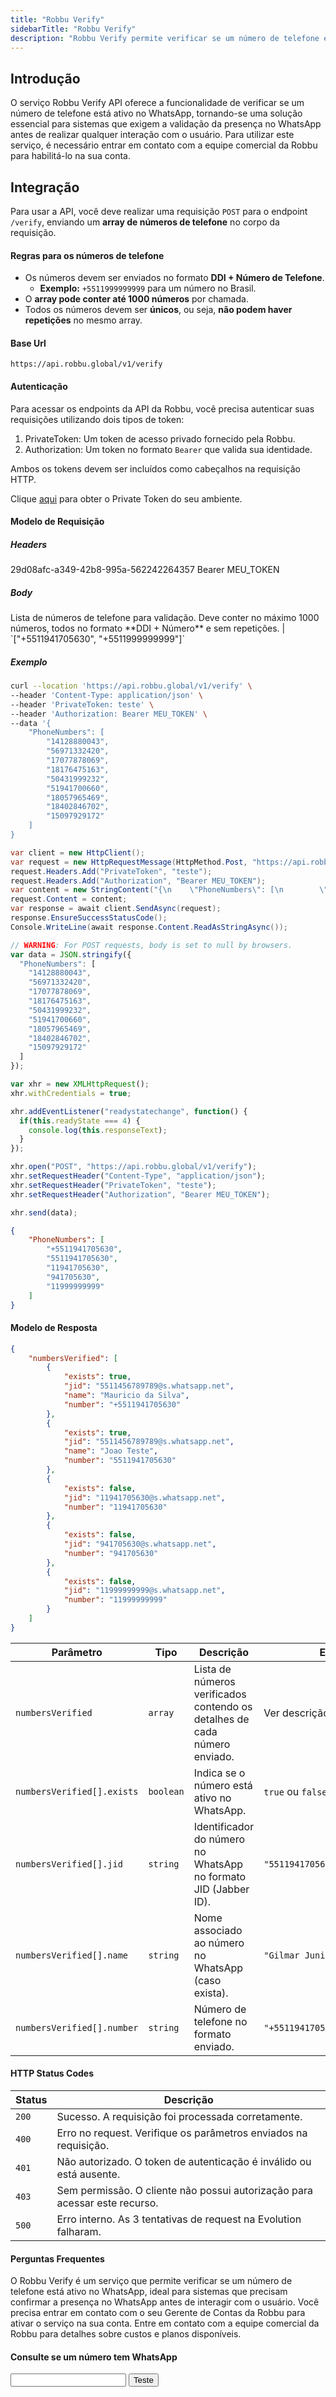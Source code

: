 ```yaml
---
title: "Robbu Verify"
sidebarTitle: "Robbu Verify"
description: "Robbu Verify permite verificar se um número de telefone está ativo no WhatsApp. Este serviço é ideal para integrar em sistemas que precisam confirmar a presença no WhatsApp antes de interagir com um usuário."
---
```


## Introdução
O serviço Robbu Verify API oferece a funcionalidade de verificar se um número de telefone está ativo no WhatsApp, tornando-se uma solução essencial para sistemas que exigem a validação da presença no WhatsApp antes de realizar qualquer interação com o usuário. Para utilizar este serviço, é necessário entrar em contato com a equipe comercial da Robbu para habilitá-lo na sua conta.

## Integração

Para usar a API, você deve realizar uma requisição `POST` para o endpoint `/verify`, enviando um **array de números de telefone** no corpo da requisição.

#### Regras para os números de telefone

- Os números devem ser enviados no formato **DDI + Número de Telefone**.  
  - **Exemplo:** `+5511999999999` para um número no Brasil.
- O **array pode conter até 1000 números** por chamada.
- Todos os números devem ser **únicos**, ou seja, **não podem haver repetições** no mesmo array.

####  Base Url
```
https://api.robbu.global/v1/verify
```
####  Autenticação
Para acessar os endpoints da API da Robbu, você precisa autenticar suas requisições utilizando dois tipos de token:

1. PrivateToken: Um token de acesso privado fornecido pela Robbu.
2. Authorization: Um token no formato `Bearer` que valida sua identidade.

Ambos os tokens devem ser incluídos como cabeçalhos na requisição HTTP.

<Tip>Clique <a href="https://inveniocenter.robbu.global/painel/configuracoes/conta" target="_blank">aqui</a> para obter o Private Token do seu ambiente.</Tip>

####  Modelo de Requisição

#####  Headers

<ParamField header="PrivateToken" type="string" placeholder="Teste" required="true">
29d08afc-a349-42b8-995a-562242264357
</ParamField>

<ParamField header="Authentication" type="string" placeholder="Bearer" required="true">
Bearer MEU_TOKEN
</ParamField>

#####  Body

<ParamField body="PhoneNumbers" type="array" required>
  Lista de números de telefone para validação. Deve conter no máximo 1000 números, todos no formato **DDI + Número** e sem repetições. | `["+5511941705630", "+5511999999999"]`
</ParamField>

#####  Exemplo

<CodeGroup>

```bash Curl
curl --location 'https://api.robbu.global/v1/verify' \
--header 'Content-Type: application/json' \
--header 'PrivateToken: teste' \
--header 'Authorization: Bearer MEU_TOKEN' \
--data '{
    "PhoneNumbers": [
        "14128880043",
        "56971332420",
        "17077878069",
        "18176475163",
        "50431999232",
        "51941700660",
        "18057965469",
        "18402846702",
        "15097929172"
    ]
}
```

```csharp C# HttpClient
var client = new HttpClient();
var request = new HttpRequestMessage(HttpMethod.Post, "https://api.robbu.global/v1/verify");
request.Headers.Add("PrivateToken", "teste");
request.Headers.Add("Authorization", "Bearer MEU_TOKEN");
var content = new StringContent("{\n    \"PhoneNumbers\": [\n        \"14128880043\",\n        \"56971332420\",\n        \"17077878069\",\n        \"18176475163\",\n        \"50431999232\",\n        \"51941700660\",\n        \"18057965469\",\n        \"18402846702\",\n        \"15097929172\"\n    ]\n}\n", null, "application/json");
request.Content = content;
var response = await client.SendAsync(request);
response.EnsureSuccessStatusCode();
Console.WriteLine(await response.Content.ReadAsStringAsync());
```

```js JavaScript XHR
// WARNING: For POST requests, body is set to null by browsers.
var data = JSON.stringify({
  "PhoneNumbers": [
    "14128880043",
    "56971332420",
    "17077878069",
    "18176475163",
    "50431999232",
    "51941700660",
    "18057965469",
    "18402846702",
    "15097929172"
  ]
});

var xhr = new XMLHttpRequest();
xhr.withCredentials = true;

xhr.addEventListener("readystatechange", function() {
  if(this.readyState === 4) {
    console.log(this.responseText);
  }
});

xhr.open("POST", "https://api.robbu.global/v1/verify");
xhr.setRequestHeader("Content-Type", "application/json");
xhr.setRequestHeader("PrivateToken", "teste");
xhr.setRequestHeader("Authorization", "Bearer MEU_TOKEN");

xhr.send(data);
```

</CodeGroup>

```json request.json
{
    "PhoneNumbers": [
        "+5511941705630",
        "5511941705630",
        "11941705630",
        "941705630",
        "11999999999"
    ]
}
```

####  Modelo de Resposta

```json response.json
{
    "numbersVerified": [
        {
            "exists": true,
            "jid": "5511456789789@s.whatsapp.net",
            "name": "Mauricio da Silva",
            "number": "+5511941705630"
        },
        {
            "exists": true,
            "jid": "5511456789789@s.whatsapp.net",
            "name": "Joao Teste",
            "number": "5511941705630"
        },
        {
            "exists": false,
            "jid": "11941705630@s.whatsapp.net",
            "number": "11941705630"
        },
        {
            "exists": false,
            "jid": "941705630@s.whatsapp.net",
            "number": "941705630"
        },
        {
            "exists": false,
            "jid": "11999999999@s.whatsapp.net",
            "number": "11999999999"
        }
    ]
}
```

| **Parâmetro**        | **Tipo**   | **Descrição**                                                                                      | **Exemplo**                      |
|-----------------------|------------|--------------------------------------------------------------------------------------------------|----------------------------------|
| `numbersVerified`     | `array`    | Lista de números verificados contendo os detalhes de cada número enviado.                        | Ver descrição abaixo            |
| `numbersVerified[].exists` | `boolean` | Indica se o número está ativo no WhatsApp.                                                       | `true` ou `false`               |
| `numbersVerified[].jid`    | `string`  | Identificador do número no WhatsApp no formato JID (Jabber ID).                                   | `"5511941705630@s.whatsapp.net"` |
| `numbersVerified[].name`   | `string`  | Nome associado ao número no WhatsApp (caso exista).                                              | `"Gilmar Junior"`               |
| `numbersVerified[].number` | `string`  | Número de telefone no formato enviado.                                                           | `"+5511941705630"`              |

####  HTTP Status Codes

| **Status** | **Descrição**                                                                          |
|------------------|----------------------------------------------------------------------------------------|
| `200`           | Sucesso. A requisição foi processada corretamente.                                     |
| `400`           | Erro no request. Verifique os parâmetros enviados na requisição.                      |
| `401`           | Não autorizado. O token de autenticação é inválido ou está ausente.                   |
| `403`           | Sem permissão. O cliente não possui autorização para acessar este recurso.            |
| `500`           | Erro interno. As 3 tentativas de request na Evolution falharam.                       |

####  Perguntas Frequentes

<AccordionGroup>
  <Accordion title="O que é o Robbu Verify?">
    O Robbu Verify é um serviço que permite verificar se um número de telefone está ativo no WhatsApp, ideal para sistemas que precisam confirmar a presença no WhatsApp antes de interagir com o usuário.
  </Accordion>

  <Accordion title="Como posso habilitar o Robbu Verify na minha conta?">
    Você precisa entrar em contato com o seu Gerente de Contas da Robbu para ativar o serviço na sua conta.
    </Accordion>

  <Accordion title="Existe algum custo para usar o Robbu Verify?">
    Entre em contato com a equipe comercial da Robbu para detalhes sobre custos e planos disponíveis.
  </Accordion>

</AccordionGroup>

#### Consulte se um número tem WhatsApp

<input type="number" />
<button id="btn-consultar-whatsapp">Teste</button>